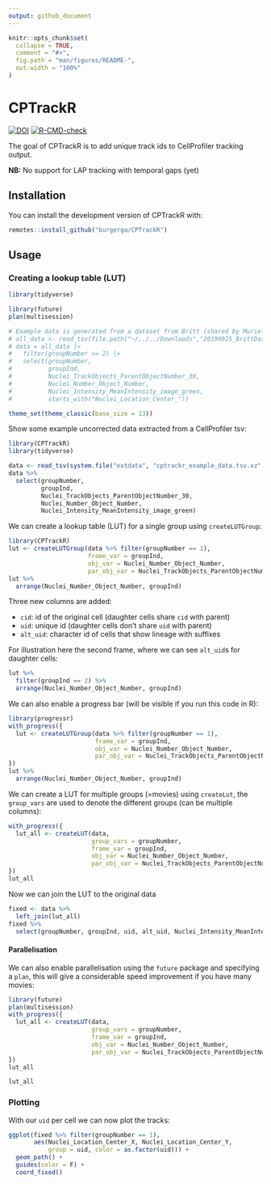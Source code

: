 ```yaml
---
output: github_document
---
```


<!-- README.md is generated from README.Rmd. Please edit that file -->

```r
knitr::opts_chunk$set(
  collapse = TRUE,
  comment = "#>",
  fig.path = "man/figures/README-",
  out.width = "100%"
)
```

# CPTrackR

<!-- badges: start -->
[![DOI](https://zenodo.org/badge/DOI/10.5281/zenodo.4725472.svg)](https://doi.org/10.5281/zenodo.4725472)
[![R-CMD-check](https://github.com/burgerga/CPTrackR/actions/workflows/R-CMD-check.yaml/badge.svg)](https://github.com/burgerga/CPTrackR/actions/workflows/R-CMD-check.yaml)
<!-- badges: end -->

The goal of CPTrackR is to add unique track ids to CellProfiler tracking output.

**NB:** No support for LAP tracking with temporal gaps (yet)

## Installation

You can install the development version of CPTrackR with:

``` r
remotes::install_github("burgerga/CPTrackR")
```

## Usage

### Creating a lookup table (LUT)

```r
library(tidyverse)

library(future)
plan(multisession)

# Example data is generated from a dataset from Britt (shared by Muriel)
# all_data <- read_tsv(file.path("~/../../Downloads","20190925_BrittData_singleCell_1hrDelay_withoutT01.txt"))
# data = all_data |>
#   filter(groupNumber <= 2) |>
#   select(groupNumber,
#          groupInd,
#          Nuclei_TrackObjects_ParentObjectNumber_30,
#          Nuclei_Number_Object_Number,
#          Nuclei_Intensity_MeanIntensity_image_green,
#          starts_with("Nuclei_Location_Center_"))

theme_set(theme_classic(base_size = 13))
```

Show some example uncorrected data extracted from a CellProfiler tsv:

```r
library(CPTrackR)
library(tidyverse)

data <- read_tsv(system.file("extdata", "cptrackr_example_data.tsv.xz", package="CPTrackR"), show_col_types = F)
data %>%
  select(groupNumber, 
         groupInd, 
         Nuclei_TrackObjects_ParentObjectNumber_30, 
         Nuclei_Number_Object_Number,
         Nuclei_Intensity_MeanIntensity_image_green)
```

We can create a lookup table (LUT) for a single group using `createLUTGroup`:

```r
library(CPTrackR)
lut <- createLUTGroup(data %>% filter(groupNumber == 1),
                      frame_var = groupInd, 
                      obj_var = Nuclei_Number_Object_Number,
                      par_obj_var = Nuclei_TrackObjects_ParentObjectNumber_30) 
lut %>% 
  arrange(Nuclei_Number_Object_Number, groupInd)
```

Three new columns are added:

* `cid`: id of the original cell (daughter cells share `cid` with parent)
* `uid`: unique id (daughter cells don't share `uid` with parent)
* `alt_uid`: character id of cells that show lineage with suffixes

For illustration here the second frame, where we can see `alt_uid`s for daughter cells:

```r
lut %>% 
  filter(groupInd == 2) %>%
  arrange(Nuclei_Number_Object_Number, groupInd)
```
We can also enable a progress bar (will be visible if you run this code in R):

```r
library(progressr)
with_progress({
  lut <- createLUTGroup(data %>% filter(groupNumber == 1),
                        frame_var = groupInd, 
                        obj_var = Nuclei_Number_Object_Number,
                        par_obj_var = Nuclei_TrackObjects_ParentObjectNumber_30) 
})
lut %>% 
  arrange(Nuclei_Number_Object_Number, groupInd)
```


We can create a LUT for multiple groups (=movies) using `createLut`, the `group_vars` are used to denote the different groups (can be multiple columns):

```r
with_progress({
  lut_all <- createLUT(data, 
                       group_vars = groupNumber, 
                       frame_var = groupInd, 
                       obj_var = Nuclei_Number_Object_Number, 
                       par_obj_var = Nuclei_TrackObjects_ParentObjectNumber_30) 
})
lut_all 
```

Now we can join the LUT to the original data

```r
fixed <- data %>% 
  left_join(lut_all) 
fixed %>%
  select(groupNumber, groupInd, uid, alt_uid, Nuclei_Intensity_MeanIntensity_image_green)
```

#### Parallelisation

We can also enable parallelisation using the `future` package and specifying a `plan`, this will give a considerable speed improvement if you have many movies:

```r
library(future)
plan(multisession)
with_progress({
  lut_all <- createLUT(data, 
                       group_vars = groupNumber, 
                       frame_var = groupInd, 
                       obj_var = Nuclei_Number_Object_Number, 
                       par_obj_var = Nuclei_TrackObjects_ParentObjectNumber_30) 
})
lut_all
```

```r
lut_all
```

### Plotting

With our `uid` per cell we can now plot the tracks:

```r
ggplot(fixed %>% filter(groupNumber == 1), 
       aes(Nuclei_Location_Center_X, Nuclei_Location_Center_Y, 
           group = uid, color = as.factor(uid))) + 
  geom_path() + 
  guides(color = F) +
  coord_fixed()
```
